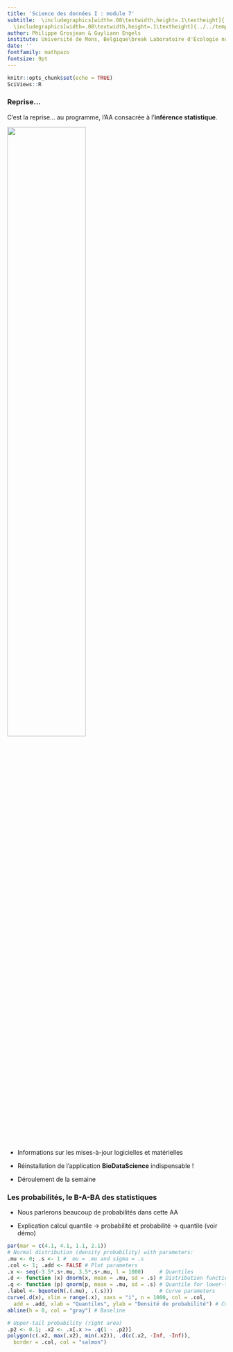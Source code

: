 ```yaml
---
title: 'Science des données I : module 7'
subtitle:  \includegraphics[width=.08\textwidth,height=.1\textheight]{../../template/biodatascience.png}
  \includegraphics[width=.08\textwidth,height=.1\textheight]{../../template/SciViews-logo.pdf} \vfill Reprise et calculs probabilités - quantiles
author: Philippe Grosjean & Guyliann Engels 
institute: Université de Mons, Belgique\break Laboratoire d'Écologie numérique\break \includegraphics[width=.08\textwidth,height=.1\textheight]{../../template/EcoNum-logo.pdf} \break \url{https://wp.sciviews.org} \break \url{sdd@sciviews.org}
date: ''
fontfamily: mathpazo
fontsize: 9pt
---
```


```r
knitr::opts_chunk$set(echo = TRUE)
SciViews::R
```

### Reprise...

C'est la reprise... au programme, l'AA consacrée à l'**inférence statistique**.

\center

![](figures/start.jpg){width='60%'}

- Informations sur les mises-à-jour logicielles et matérielles

- Réinstallation de l'application **BioDataScience** indispensable\ !

- Déroulement de la semaine

### Les probabilités, le B-A-BA des statistiques

- Nous parlerons beaucoup de probabilités dans cette AA

- Explication calcul quantile -> probabilité et probabilité -> quantile (voir démo)

```r
par(mar = c(4.1, 4.1, 1.1, 2.1))
# Normal distribution (density probability) with parameters:
.mu <- 0; .s <- 1 #  mu = .mu and sigma = .s
.col <- 1; .add <- FALSE # Plot parameters
.x <- seq(-3.5*.s+.mu, 3.5*.s+.mu, l = 1000)     # Quantiles
.d <- function (x) dnorm(x, mean = .mu, sd = .s) # Distribution function
.q <- function (p) qnorm(p, mean = .mu, sd = .s) # Quantile for lower-tail prob
.label <- bquote(N(.(.mu), .(.s)))               # Curve parameters
curve(.d(x), xlim = range(.x), xaxs = "i", n = 1000, col = .col,
  add = .add, xlab = "Quantiles", ylab = "Densité de probabilité") # Curve
abline(h = 0, col = "gray") # Baseline

# Upper-tail probability (right area)
.p2 <- 0.1; .x2 <- .x[.x >= .q(1 - .p2)]
polygon(c(.x2, max(.x2), min(.x2)), .d(c(.x2, -Inf, -Inf)),
  border = .col, col = "salmon")

```

